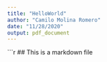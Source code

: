 ```yaml
---
title: "HelloWorld"
author: "Camilo Molina Romero"
date: "11/28/2020"
output: pdf_document
---
```

```r
## This is a markdown file